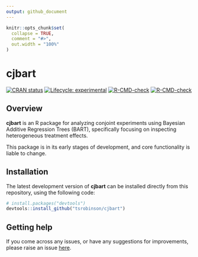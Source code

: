 ```yaml
---
output: github_document
---
```


<!-- README.md is generated from README.Rmd. Please edit that file -->

```r
knitr::opts_chunk$set(
  collapse = TRUE,
  comment = "#>",
  out.width = "100%"
)
```

# cjbart
<!-- badges: start -->
  [![CRAN status](https://www.r-pkg.org/badges/version/cjbart)](https://CRAN.R-project.org/package=cjbart)
  [![Lifecycle: experimental](https://img.shields.io/badge/lifecycle-experimental-orange.svg)](https://lifecycle.r-lib.org/articles/stages.html#experimental)
  [![R-CMD-check](https://github.com/tsrobinson/cjbart/workflows/R-CMD-check/badge.svg)](https://github.com/tsrobinson/cjbart/actions)
[![R-CMD-check](https://github.com/tsrobinson/cjbart/actions/workflows/R-CMD-check.yaml/badge.svg)](https://github.com/tsrobinson/cjbart/actions/workflows/R-CMD-check.yaml)
<!-- badges: end -->

## Overview

**cjbart** is an R package for analyzing conjoint experiments using Bayesian Additive Regression Trees (BART), specifically focusing on inspecting heterogeneous treatment effects. 

This package is in its early stages of development, and core functionality is liable to change.

## Installation

The latest development version of **cjbart** can be installed directly from this repository, using the following code:

```r
# install.packages("devtools")
devtools::install_github("tsrobinson/cjbart")
```

## Getting help

If you come across any issues, or have any suggestions for improvements, please raise an issue [here](https://github.com/tsrobinson/cjbart/issues). 
